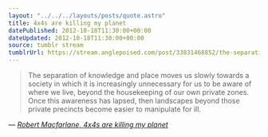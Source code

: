```yaml
---
layout: "../../../layouts/posts/quote.astro"
title: 4x4s are killing my planet
datePublished: 2012-10-18T11:30:00+00:00
dateUpdated: 2012-10-18T11:30:00+00:00
source: tumblr stream
tumblrUrl: https://stream.anglepoised.com/post/33831468852/the-separation-of-knowledge-and-place-moves-us
---
```


> The separation of knowledge and place moves us slowly towards a society in which it is increasingly unnecessary for us to be aware of where we live, beyond the housekeeping of our own private zones. Once this awareness has lapsed, then landscapes beyond those private precincts become easier to manipulate for ill.

— <cite>[Robert Macfarlane, _4x4s are killing my planet_](https://www.theguardian.com/books/2005/jun/04/featuresreviews.guardianreview32)</cite>
